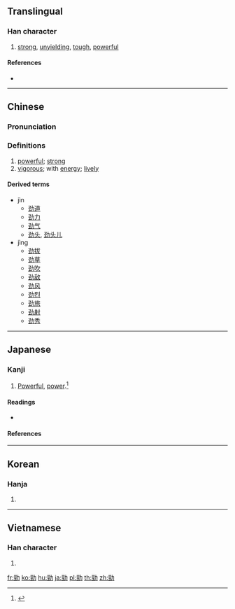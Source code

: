==Translingual==

===Han character===
{{Han char|rn=19|rad=力|as=07|sn=9|four=14127|canj=MMKS|ids=⿰巠力}}

# [[strong]], [[unyielding]], [[tough]], [[powerful]]

====References====
* {{Han ref|kx=0147.250|dkj=02349|dj=0332.060|hdz=10371.040|uh=52C1|ud=21185|bh=AB6C|bd=43884}}

----

==Chinese==
{{zh-forms|s=劲}}

===Pronunciation===
{{zh-pron
|m=jìn,jìng
|c=ging3,ging6
|h=pfs=
|md=
|mn=kèng/kēng
|w=
|mc=y
|oc=y
|cat=
}}
{{attention|zh|pronunciation section needs to be split}}

===Definitions===
{{zh-hanzi}}

# [[powerful]]; [[strong]]
# [[vigorous]]; with [[energy]]; [[lively]]

====Derived terms====
* jìn
** [[劲道]]
** [[劲力]]
** [[劲气]]
** [[劲头]], [[劲头儿]]
* jìng
** [[劲拔]]
** [[劲草]]
** [[劲吹]]
** [[劲敌]]
** [[劲风]]
** [[劲烈]]
** [[劲旅]]
** [[劲射]]
** [[劲秀]]

----

==Japanese==

===Kanji===
{{ja-kanji|grade=|rs=力07}}

# [[powerful|Powerful]], [[power]].<ref name="gakken">{{cite-book|year=2002|author=Akiyasu Tōdō [''et al.'']|title=漢字源|ISBN=978-4053008893|passage=勁 劤}}</ref>

====Readings====
* {{ja-readings|on=[[けい]] (kei)|kun=[[つよい]] (tsuyoi)}}

====References====
<references/>

----

==Korean==

===Hanja===
{{ko-hanja|hangeul=경|rv=gyeong|mr=kyŏng}}

# {{defn|lang=ko|sort=力07}}

----

==Vietnamese==

===Han character===
{{vi-hantu|[[kính]], [[cứng]], [[cánh]], [[kình]]|rs=力07}}

# {{defn|lang=vi|sort=力07}}

[[fr:勁]]
[[ko:勁]]
[[hu:勁]]
[[ja:勁]]
[[pl:勁]]
[[th:勁]]
[[zh:勁]]